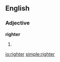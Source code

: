 ==English==

===Adjective===
'''righter'''

# {{comparative of|[[right]]}}

[[io:righter]]
[[simple:righter]]